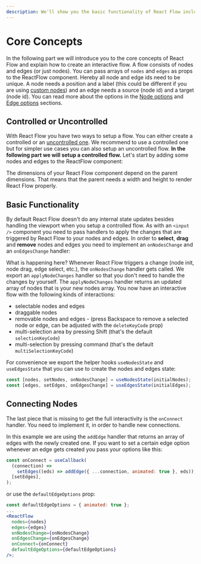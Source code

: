 ```yaml
---
description: We'll show you the basic functionality of React Flow including connecting nodes and making controlled and uncontrolled flows.
---
```


# Core Concepts

In the following part we will introduce you to the core concepts of React Flow and explain how to create an interactive flow. A flow consists of nodes and edges (or just nodes). You can pass arrays of `nodes` and `edges` as props to the ReactFlow component. Hereby all node and edge ids need to be unique. A node needs a position and a label (this could be different if you are using [custom nodes](/learn/customization/custom-nodes)) and an edge needs a source (node id) and a target (node id). You can read more about the options in the [Node options](/api-reference/types/node) and [Edge options](/api-reference/types/edge) sections.

## Controlled or Uncontrolled

With React Flow you have two ways to setup a flow. You can either create a controlled or an [uncontrolled one](/learn/advanced-use/uncontrolled-flow).
We recommend to use a controlled one but for simpler use cases you can also setup an uncontrolled flow. **In the following part we will setup a controlled flow.** Let's start by adding some nodes and edges to the ReactFlow component:


<Callout type="warning">
  The dimensions of your React Flow component depend on the parent dimensions.
  That means that the parent needs a width and height to render React Flow
  properly.
</Callout>




<RemoteCodeViewer route="learn/introduction-flow" framework="react" />

## Basic Functionality

By default React Flow doesn't do any internal state updates besides handling the viewport when you setup a controlled flow. As with an `<input />` component you need to pass handlers to apply the changes that are triggered by React Flow to your nodes and edges. In order to **select**, **drag** and **remove** nodes and edges you need to implement an `onNodesChange` and an `onEdgesChange` handler:

<RemoteCodeViewer route="learn/introduction-flow-2" framework="react" />

What is happening here? Whenever React Flow triggers a change (node init, node drag, edge select, etc.), the `onNodesChange` handler gets called. We export an `applyNodeChanges` handler so that you don't need to handle the changes by yourself. The `applyNodeChanges` handler returns an updated array of nodes that is your new nodes array. You now have an interactive flow with the following kinds of interactions:

- selectable nodes and edges
- draggable nodes
- removable nodes and edges - (press Backspace to remove a selected node or edge, can be adjusted with the `deleteKeyCode` prop)
- multi-selection area by pressing Shift (that's the default `selectionKeyCode`)
- multi-selection by pressing command (that's the default `multiSelectionKeyCode`)

For convenience we export the helper hooks `useNodesState` and `useEdgesState` that you can use to create the nodes and edges state:

```js
const [nodes, setNodes, onNodesChange] = useNodesState(initialNodes);
const [edges, setEdges, onEdgesChange] = useEdgesState(initialEdges);
```

## Connecting Nodes

The last piece that is missing to get the full interactivity is the `onConnect` handler. You need to implement it, in order to handle new connections.

<RemoteCodeViewer route="learn/introduction-flow-3" framework="react" />

In this example we are using the `addEdge` handler that returns an array of edges with the newly created one. If you want to set a certain edge option whenever an edge gets created you pass your options like this:

```js
const onConnect = useCallback(
  (connection) =>
    setEdges((eds) => addEdge({ ...connection, animated: true }, eds)),
  [setEdges],
);
```

or use the `defaultEdgeOptions` prop:

```jsx
const defaultEdgeOptions = { animated: true };
...
<ReactFlow
  nodes={nodes}
  edges={edges}
  onNodesChange={onNodesChange}
  onEdgesChange={onEdgesChange}
  onConnect={onConnect}
  defaultEdgeOptions={defaultEdgeOptions}
/>;
```
